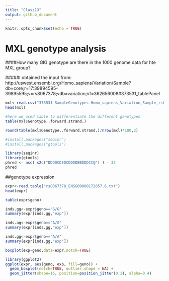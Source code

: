 ```yaml
---
title: "Class13"
output: github_document
---
```


```r
knitr::opts_chunk$set(echo = TRUE)
```



# MXL genotype analysis 

####How many GIG genotype are there in the 1000 genome data for hte MXL group?

#####I obtained the input from:
http://uswest.ensembl.org/Homo_sapiens/Variation/Sample?db=core;r=17:39894595-39895595;v=rs8067378;vdb=variation;vf=362656008#373531_tablePanel

```r
mxl<-read.csv("373531-SampleGenotypes-Homo_sapiens_Variation_Sample_rs8067378.csv")
head(mxl)
```

```r
#here we used table to differentiate the different genotypes 
table(mxl$Genotype..forward.strand.)
```

```r
round(table(mxl$Genotype..forward.strand.)/nrow(mxl)*100,2)
```


```r
#install.packages("seqinr")
#install.packages("gtools")

library(seqinr)
library(gtools)
phred <- asc( s2c("DDDDCDEDCDDDDBBDDDCC@") ) - 33 
phred


```

##genotype expression 
```r
expr<-read.table("rs8067378_ENSG00000172057.6.txt")
head(expr)

```


```r
table(expr$geno)
```


```r
inds.gg<-expr$geno=="G/G"
summary(expr[inds.gg,"exp"])

```

```r
inds.ag<-expr$geno=="A/G"
summary(expr[inds.gg,"exp"])
```


```r
inds.gg<-expr$geno=="A/A"
summary(expr[inds.gg,"exp"])
```

```r
boxplot(exp~geno,data=expr,notch=TRUE)
```

```r
library(ggplot2)
ggplot(expr, aes(geno, exp, fill=geno)) + 
  geom_boxplot(notch=TRUE, outlier.shape = NA) + 
  geom_jitter(shape=16, position=position_jitter(0.2), alpha=0.4)
```




